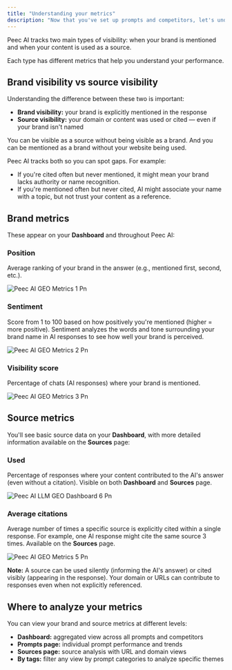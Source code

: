 ```yaml
---
title: "Understanding your metrics"
description: "Now that you've set up prompts and competitors, let's understand what the data means."
---
```


Peec AI tracks two main types of visibility: when your brand is mentioned and when your content is used as a source.

Each type has different metrics that help you understand your performance.

## Brand visibility vs source visibility

Understanding the difference between these two is important:

- **Brand visibility:** your brand is explicitly mentioned in the response
- **Source visibility:** your domain or content was used or cited — even if your brand isn't named

You can be visible as a source without being visible as a brand. And you can be mentioned as a brand without your website being used.

Peec AI tracks both so you can spot gaps. For example:

- If you're cited often but never mentioned, it might mean your brand lacks authority or name recognition.
- If you're mentioned often but never cited, AI might associate your name with a topic, but not trust your content as a reference.

## Brand metrics

These appear on your **Dashboard** and throughout Peec AI:

### Position

Average ranking of your brand in the answer (e.g., mentioned first, second, etc.).

![Peec AI GEO Metrics 1 Pn](/images/Peec-AI-GEO-metrics-1.png)

### Sentiment

Score from 1 to 100 based on how positively you're mentioned (higher = more positive). Sentiment analyzes the words and tone surrounding your brand name in AI responses to see how well your brand is perceived.

![Peec AI GEO Metrics 2 Pn](/images/Peec-AI-GEO-metrics-2.png)

### Visibility score

Percentage of chats (AI responses) where your brand is mentioned.

![Peec AI GEO Metrics 3 Pn](/images/Peec-AI-GEO-metrics-3.png)

## Source metrics

You'll see basic source data on your **Dashboard**, with more detailed information available on the **Sources** page:

### Used

Percentage of responses where your content contributed to the AI's answer (even without a citation). Visible on both **Dashboard** and **Sources** page.

![Peec AI LLM GEO Dashboard 6 Pn](/images/Peec-AI-LLM-GEO-dashboard-6.png)

### Average citations

Average number of times a specific source is explicitly cited within a single response. For example, one AI response might cite the same source 3 times. Available on the **Sources** page.

![Peec AI GEO Metrics 5 Pn](/images/Peec-AI-GEO-metrics-5.png)

**Note:** A source can be used silently (informing the AI's answer) or cited visibly (appearing in the response). Your domain or URLs can contribute to responses even when not explicitly referenced.

<Card title="Learn more: Understand your sources" icon="book-blank" iconType="light" href="https://docs.peec.ai/understanding-sources">
  
</Card>

## Where to analyze your metrics

You can view your brand and source metrics at different levels:

- **Dashboard:** aggregated view across all prompts and competitors
- **Prompts page:** individual prompt performance and trends
- **Sources page:** source analysis with URL and domain views
- **By tags:** filter any view by prompt categories to analyze specific themes